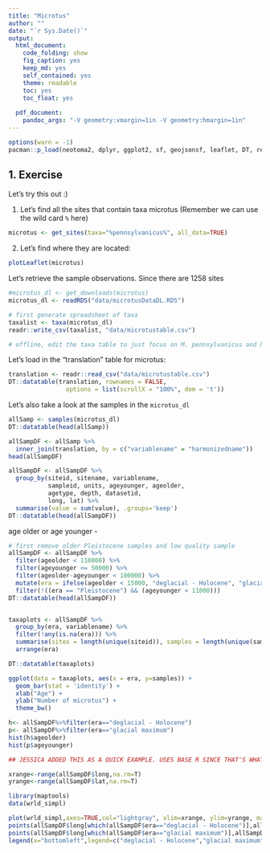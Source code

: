 ```yaml
---
title: "Microtus"
author: ""
date: "`r Sys.Date()`"
output:
  html_document:
    code_folding: show
    fig_caption: yes
    keep_md: yes
    self_contained: yes
    theme: readable
    toc: yes
    toc_float: yes
    
  pdf_document:
    pandoc_args: "-V geometry:vmargin=1in -V geometry:hmargin=1in"
---
```


```r
options(warn = -1)
pacman::p_load(neotoma2, dplyr, ggplot2, sf, geojsonsf, leaflet, DT, readr, stringr, rioja)
```

## 1. Exercise

Let's try this out :)

1. Let's find all the sites that contain taxa microtus (Remember we can use the wild card `%` here)
```r
microtus <- get_sites(taxa="%pennsylvanicus%", all_data=TRUE)

```

2. Let's find where they are located:

```r
plotLeaflet(microtus)
```

Let's retrieve the sample observations. Since there are 1258 sites

```r
#microtus_dl <- get_downloads(microtus)
microtus_dl <- readRDS("data/microtusDataDL.RDS")
```

```r
# first generate spreadsheet of taxa
taxalist <- taxa(microtus_dl)
readr::write_csv(taxalist, "data/microtustable.csv")

# offline, edit the taxa table to just focus on M. pennsylvanicus and harmonize

```


Let's load in the "translation" table for microtus:

```r
translation <- readr::read_csv("data/microtustable.csv")
DT::datatable(translation, rownames = FALSE, 
                options = list(scrollX = "100%", dom = 't'))

```

Let's also take a look at the samples in the `microtus_dl` 

```r
allSamp <- samples(microtus_dl)
DT::datatable(head(allSamp))
```

```r
allSampDF <- allSamp %>%
  inner_join(translation, by = c("variablename" = "harmonizedname")) 
head(allSampDF)
```


``` r
allSampDF <- allSampDF %>% 
  group_by(siteid, sitename, variablename,
           sampleid, units, ageyounger, ageolder, 
           agetype, depth, datasetid,
           long, lat) %>%
  summarise(value = sum(value), .groups='keep')
DT::datatable(head(allSampDF))
```
age older or age younger - 

```r
# first remove older Pleistocene samples and low quality sample
allSampDF <- allSampDF %>%
  filter(ageolder < 110000) %>%
  filter(ageyounger <= 50000) %>% 
  filter(ageolder-ageyounger < 100000) %>%
  mutate(era = ifelse(ageolder < 15000, "deglacial - Holocene", "glacial maximum"))%>%
  filter(!((era == "Pleistocene") && (ageyounger < 11000)))
DT::datatable(head(allSampDF))



```





```r
taxaplots <- allSampDF %>%
  group_by(era, variablename) %>%
  filter(!any(is.na(era))) %>% 
  summarise(sites = length(unique(siteid)), samples = length(unique(sampleid)), .groups='keep') %>% 
  arrange(era)

DT::datatable(taxaplots)
```

```r
ggplot(data = taxaplots, aes(x = era, y=samples)) +
  geom_bar(stat = 'identity') +
  xlab("Age") +
  ylab("Number of microtus") +
  theme_bw()

h<- allSampDF%>%filter(era=="deglacial - Holocene")
p<- allSampDF%>%filter(era=="glacial maximum")
hist(h$ageolder)
hist(p$ageyounger)
```

```r
## JESSICA ADDED THIS AS A QUICK EXAMPLE. USES BASE R SINCE THAT'S WHAT I KNOW BEST, MAYBE NOT THE BEST CODE, BUT DOING SOMETHING LIKE THIS MIGHT BE HELPFUL. maybe add a minimum convex polygon around the points for each time period?

xrange<-range(allSampDF$long,na.rm=T)
yrange<-range(allSampDF$lat,na.rm=T)

library(maptools)
data(wrld_simpl)

plot(wrld_simpl,axes=TRUE,col="lightgray", xlim=xrange, ylim=yrange, main="microtus pennsylvanicus")
points(allSampDF$long[which(allSampDF$era=="deglacial - Holocene")],allSampDF$lat[which(allSampDF$era=="deglacial - Holocene")],col="gold",pch=20,cex=0.8)
points(allSampDF$long[which(allSampDF$era=="glacial maximum")],allSampDF$lat[which(allSampDF$era=="glacial maximum")],col="red",pch=20,cex=0.8)
legend(x="bottomleft",legend=c("deglacial - Holocene","glacial maximum"),pch=20,cex=1.25, col=c("gold","red"), bty="n")


```
